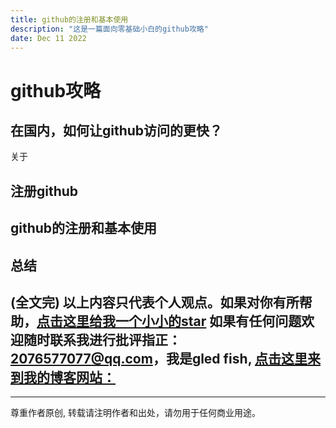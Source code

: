 ```yaml
---
title: github的注册和基本使用
description: "这是一篇面向零基础小白的github攻略"
date: Dec 11 2022
---
```


# github攻略
## 在国内，如何让github访问的更快？
关于

## 注册github
## github的注册和基本使用
## 总结
















(全文完)
以上内容只代表个人观点。如果对你有所帮助，[点击这里给我一个小小的star](https://github.com/gledfish/blog)
如果有任何问题欢迎随时联系我进行批评指正：2076577077@qq.com，我是gled fish, [点击这里来到我的博客网站：](https://gledfish.netlify.app/)
---
---
尊重作者原创, 转载请注明作者和出处，请勿用于任何商业用途。
